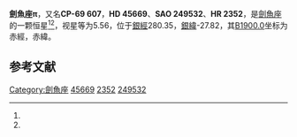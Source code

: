 {{Starbox begin
| name = 劍魚座π
}}
{{Starbox observe
| epoch = [[J2000.0|J2000.0]]
| constell = [[劍魚座|劍魚座]]<ref name=SIMBAD>{{cite web
 | url=http://simbad.u-strasbg.fr/simbad/sim-id?Ident=HR+2352
 | title=Pulsating variable Star
 | publisher=Centre de Données astronomiques de Strasbourg
 | work=SIMBAD
 | accessdate=2012-07-13
 | archive-date=2021-07-17
 | archive-url=https://web.archive.org/web/20210717104320/http://simbad.u-strasbg.fr/simbad/sim-id?Ident=HR+2352
 }}</ref><ref name=DATA>{{cite web
 | url=http://vizier.u-strasbg.fr/viz-bin/VizieR-5?-out.add=.&-source=5050&-corr=PK=HR&-out.max=9999&HR=2352
 | title=VizieR Detailed Page
 | accessdate=2012-07-13
 | archive-date=2016-03-04
 | archive-url=https://web.archive.org/web/20160304212822/http://vizier.u-strasbg.fr/viz-bin/VizieR-5?-out.add=.&-source=5050&-corr=PK=HR&-out.max=9999&HR=2352
 | dead-url=no
 }}</ref>
| 星官 = 
| ra = {{RA|6|22|38.2}}<ref name=SIMBAD /><ref name=DATA />
| dec = {{DEC|-69|59|3}}<ref name=SIMBAD /><ref name=DATA />
| appmag_v = 5.56<ref name=SIMBAD /><ref name=DATA />
}}
{{Starbox character
| class = K5III<ref name=SIMBAD /><ref name=DATA />
| b-v = 1.51<ref name=SIMBAD /><ref name=DATA />
| u-b = 1.83<ref name=SIMBAD /><ref name=DATA />
| r-i = <ref name=SIMBAD /><ref name=DATA />
| variable = 
}}
{{Starbox astrometry
| radial_v = 1.83
| prop_mo_ra = 16
| parallax = 
| p_error = 
}}
{{Starbox catalog
| names =CP-69 607，[[SAO星表|SAO]] 249532，[[HD星表|HD]] 45669，[[HR星表|HR]] 2352}}
{{Starbox reference |Simbad=HR+2352}}
{{Starbox end}}

'''劍魚座π'''，又名'''CP-69 607'''，'''HD 45669'''、'''SAO 249532'''、'''HR 2352'''，是[[劍魚座|劍魚座]]的一颗恒星<ref name=SIMBAD /><ref name=DATA />，视星等为5.56，位于[[銀道座標系|銀經]]280.35，[[銀道座標系|銀緯]]-27.82，其[[B1900.0|B1900.0]]坐标为赤經{{RA|6|23|34.9}}，赤緯{{DEC|-69|-27.82|44}}。

== 参考文献 ==
{{reflist}}

{{star-stub}}

{{劍魚座恒星}}
[[Category:劍魚座|Category:劍魚座]]
[[Category:HD和HDE天體|45669]]
[[Category:HR天體|2352]]
[[Category:SAO天體|249532]]